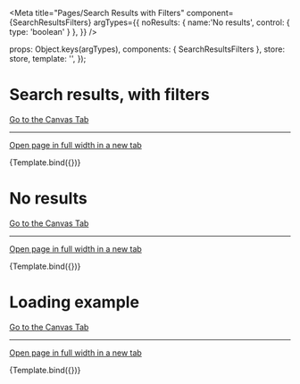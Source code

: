 

<Meta
  title="Pages/Search Results with Filters"
  component={SearchResultsFilters}
  argTypes={{
    noResults: { name:'No results', control: { type: 'boolean' } },
  }}
/>

  props: Object.keys(argTypes),
  components: { SearchResultsFilters },
  store: store,
  template: '<SearchResultsFilters :noResults="noResults" :isLoading="isLoading" />',
});

# Search results, with filters

<a href="?path=/story/pages-search-results-with-filters--with-results">Go to the Canvas Tab</a>

---

<a href="?id=pages-search-results-with-filters--with-results&args=&viewMode=story" target="_blank">Open page in full width in a new tab</a>

<Canvas>
  <Story
    name="With results"
    args={{
      noResults: false,
      isLoading: false
    }}
  >
    {Template.bind({})}
  </Story>
</Canvas>

# No results

<a href="?path=/story/pages-search-results-advanced--with-results">Go to the Canvas Tab</a>

---

<a href="?id=pages-search-results-advanced--without-results&args=&viewMode=story" target="_blank">Open page in full width in a new tab</a>


<Canvas>
  <Story
    name="Without results"
    args={{
      noResults: true,
      isLoading: false
    }}
  >
    {Template.bind({})}
  </Story>
</Canvas>




# Loading example

<a href="?path=/story/pages-search-results-advanced--when-loading">Go to the Canvas Tab</a>

---

<a href="?id=pages-search-results-advanced--when-loading&args=&viewMode=story" target="_blank">Open page in full width in a new tab</a>

<Canvas>
  <Story
    name="When Loading"
    args={{
      noResults: true,
      isLoading: true
    }}
  >
    {Template.bind({})}
  </Story>
</Canvas>


